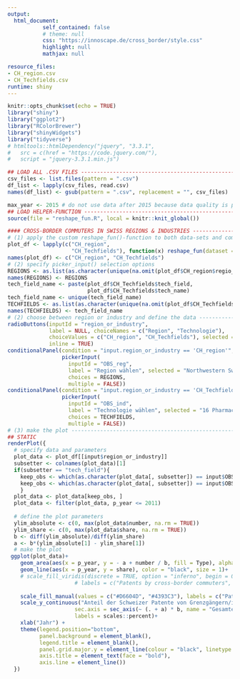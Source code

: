 ```yaml
---
output:
  html_document:
           self_contained: false
           # theme: null
           css: "https://innoscape.de/cross_border/style.css"
           highlight: null
           mathjax: null

resource_files:
- CH_region.csv
- CH_Techfields.csv
runtime: shiny
---
```





```r
knitr::opts_chunk$set(echo = TRUE)
library("shiny")
library("ggplot2")
library("RColorBrewer")
library("shinyWidgets")
library("tidyverse")
# htmltools::htmlDependency("jquery", "3.3.1",
#   src = c(href = "https://code.jquery.com/"),
#   script = "jquery-3.3.1.min.js")

```

```r
## LOAD ALL .CSV FILES ---------------------------------------------------------------
csv_files <- list.files(pattern = ".csv")
df_list <- lapply(csv_files, read.csv)
names(df_list) <- gsub(pattern = ".csv", replacement = "", csv_files)

max_year <- 2015 # do not use data after 2015 because data quality is poor
## LOAD HELPER-FUNCTION -------------------------------------------------------------
source(file = "reshape_fun.R", local = knitr::knit_global()) 
```


```r
#### CROSS-BORDER COMMUTERS IN SWISS REGIONS & INDUSTRIES --------------------------------
# (1) apply the custom reshape_fun()-function to both data-sets and combine technology field names
plot_df <- lapply(c("CH_region",
                    "CH_Techfields"), function(x) reshape_fun(dataset = x))
names(plot_df) <- c("CH_region", "CH_Techfields")
# (2) specify picker_input() selection options
REGIONS <- as.list(as.character(unique(na.omit(plot_df$CH_region$regio_pat))))
names(REGIONS) <- REGIONS
tech_field_name <- paste(plot_df$CH_Techfields$tech_field,
                         plot_df$CH_Techfields$tech_name)
tech_field_name <- unique(tech_field_name)
TECHFIELDS <- as.list(as.character(unique(na.omit(plot_df$CH_Techfields$tech_field))))
names(TECHFIELDS) <- tech_field_name
# (2) choose between region or industry and define the data ------------------------------
radioButtons(inputId = "region_or_industry",
             label = NULL, choiceNames = c("Region", "Technologie"),
             choiceValues = c("CH_region", "CH_Techfields"), selected = "CH_region",
             inline = TRUE)
conditionalPanel(condition = "input.region_or_industry == 'CH_region'",
                 pickerInput(
                   inputId = "OBS_reg",
                   label = "Region wählen", selected = "Northwestern Switzerland",
                   choices = REGIONS,
                   multiple = FALSE))
conditionalPanel(condition = "input.region_or_industry == 'CH_Techfields'",
                 pickerInput(
                   inputId = "OBS_ind",
                   label = "Technologie wählen", selected = "16 Pharmaceuticals",
                   choices = TECHFIELDS,
                   multiple = FALSE))
# (3) make the plot ---------------------------------------------------------------------
## STATIC
renderPlot({
  # specify data and parameters
  plot_data <- plot_df[[input$region_or_industry]]
  subsetter <- colnames(plot_data)[1]
  if(subsetter == "tech_field"){
    keep_obs <- which(as.character(plot_data[, subsetter]) == input$OBS_ind)}else{
    keep_obs <- which(as.character(plot_data[, subsetter]) == input$OBS_reg)
    }
  plot_data <- plot_data[keep_obs, ]
  plot_data <- filter(plot_data, p_year <= 2011)
  
  # define the plot parameters
  ylim_absolute <- c(0, max(plot_data$number, na.rm = TRUE))
  ylim_share <- c(0, max(plot_data$share, na.rm = TRUE))
  b <- diff(ylim_absolute)/diff(ylim_share)
  a <- b*(ylim_absolute[1] - ylim_share[1])
  # make the plot
 ggplot(plot_data)+
    geom_area(aes(x = p_year, y = - a + number / b, fill = Type), alpha = 0.8)+
    geom_line(aes(x = p_year, y = share), color = "black", size = 1)+
    # scale_fill_viridis(discrete = TRUE, option = "inferno", begin = 0.3, end = 0.7,
                     # labels = c("Patents by cross-border commuters", "Patents by Swiss residents"), name = "") +
    
    scale_fill_manual(values = c("#D6604D", "#4393C3"), labels = c("Patents by cross-border commuters", "Patents by Swiss residents")) +
    scale_y_continuous("Anteil der Schweizer Patente von Grenzgängern/innen",
                     sec.axis = sec_axis(~ (. + a) * b, name = "Gesamte Anzahl Patente"),
                     labels = scales::percent)+
    xlab("Jahr") +
    theme(legend.position="bottom",
          panel.background = element_blank(),
          legend.title = element_blank(),
          panel.grid.major.y = element_line(colour = "black", linetype = "dotted"),
          axis.title = element_text(face = "bold"),
          axis.line = element_line()) 
  })
```